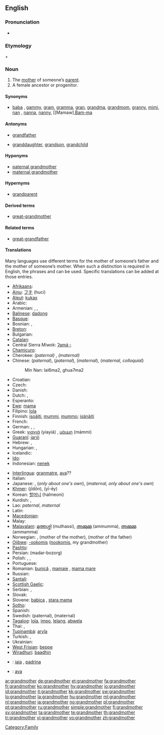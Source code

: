 ==English==

===Pronunciation===
* {{audio|en-us-grandmother.ogg|Audio (US)}}

===Etymology===
{{term|grand}} + {{term|mother}}

===Noun===
{{wikipedia}}
{{en-noun}}

# The [[mother]] of someone’s [[parent]].
# A female ancestor or progenitor.

====Synonyms====
* {{sense|mother of someone’s parent}} [[baba]] {{qualifier|loanword from Eastern Europe}}, [[gammy]], [[gram]], [[gramma]], [[gran]], [[grandma]], [[grandmom]], [[granny]], [[mimi]], [[nan]] {{qualifier|British slang}}, [[nanna]], [[nanny]], [[Mamaw],[[Bam-ma]]

====Antonyms====
* {{italbrac|with regard to gender}} [[grandfather]]
* {{italbrac|with regard to ancestry}} [[granddaughter]], [[grandson]], [[grandchild]]

====Hyponyms====
* [[paternal grandmother]]
* [[maternal grandmother]]

====Hypernyms====
* [[grandparent]]

====Derived terms====
* [[great-grandmother]]

====Related terms====
* [[great-grandfather]]

====Translations====
Many languages use different terms for the mother of someone’s father and the mother of someone’s mother. When such a distinction is required in English, the phrases {{term|maternal grandmother||mother of one’s mother}} and {{term|paternal grandmother||mother of one’s father}} can be used. Specific translations can be added at those entries.

{{trans-top|mother of someone’s parent}}
* [[Afrikaans]]: {{t|af|ouma|xs=Afrikaans}}
* [[Ainu]]: [[フチ]] (huci)
* [[Aleut]]: [[kukax]]
* Arabic: {{t+|ar|جدة|f|tr=jádda(t)|sc=Arab}}
* Armenian: {{t+|hy|տատ|tr=tat|xs=Armenian}}, {{t-|hy|տատիկ|tr=tatik|xs=Armenian}}, {{t-|hy|հան|tr=han|xs=Armenian}}
* [[Balinese]]: [[dadong]]
* [[Basque]]: {{t|eu|amona|xs=Basque}}
* Bosnian: {{t-|bs|nena|f}}, {{t-|bs|baba|f}}
* [[Breton]]: {{t+|br|mamm-gozh|f|xs=Breton}}
* Bulgarian: {{t+|bg|баба|f|tr=baba|sc=Cyrl}}
* [[Catalan]]: {{t|ca|àvia|f}}
* Central Sierra Miwok: [[ʔamáˑ-]]
* [[Chamicuro]]: {{tø|ccc|payako}}
* Cherokee: ''(paternal)'' {{t|chr|ᎡᏂᏏ|tr=enisi|sc=Cher|xs=Cherokee}}, ''(maternal)'' {{t|chr|ᎠᎵᏏ|tr=alisi|sc=Cher|xs=Cherokee}}
* Chinese: {{t-|cmn|奶奶|tr=nǎinai|sc=Hani}} (''paternal''), {{t-|cmn|祖母|tr=zǔmǔ|sc=Hani}} (''paternal''), {{t-|cmn|外祖母|tr=wàizǔmǔ|sc=Hani}} (''maternal''),  {{t|cmn|外婆|tr=wàipó|sc=Hani}} (''maternal, colloquial'')
*: Min Nan: lai6ma2, ghua7ma2
* Croatian: {{t+|hr|baba|f}}
* Czech: {{t+|cs|babička|f}}
* Danish: {{t-|da|bedstemor}}
* Dutch: {{t+|nl|grootmoeder}}, {{t+|nl|oma}}
* Esperanto: {{t-|eo|avino|xs=Esperanto}}
* [[Ewe]]: [[mama]]
* Filipino: [[lola]]
* Finnish: [[isoäiti]], [[mummi]], [[mummo]]; [[isänäiti]]
* French: {{t+|fr|grand-mère|f}}
* German: {{t+|de|Großmutter|f}}, {{t|de|Omi|f}}, {{t+|de|Oma|f}}
* Greek: [[γιαγιά]] (yiayiá) {{f}}, [[μάμμη]] (mámmi) {{f}}
* [[Guaraní]]: [[jarýi]]
* Hebrew: {{t-|he|סבה|f|alt=סָבָה|sc=Hebr}}, {{t+|he|סבתא|f|alt=סָבְתָא|sc=Hebr}}
* Hungarian: {{t+|hu|nagyanya}}, {{t+|hu|nagymama}}
* Icelandic: {{t+|is|amma}}
* [[Ido]]: {{t+|io|avino|xs=Ido}}
* Indonesian: [[nenek]]
{{trans-mid}}
* [[Interlingua]]: [[granmatre]], [[ava]]??
* Italian: {{t+|it|nonna|f}}
* Japanese: {{t-|ja|お婆さん|tr=obāsan|sc=Jpan}},  {{t+|ja|祖母|tr=sobo|sc=Jpan}} (''only about one's own''), {{t-|ja|外祖母|tr=gaisobo|sc=Jpan}} (''maternal, only about one's own'')
* [[Khmer]]: {{Khmr|[[ជីដូន]]}} (jīdōn), {{Khmr|[[យាយ]]}} (yī-ēy)
* Korean: [[할머니]] (halmeoni)
* Kurdish: {{ku-Arab|[[داپیر]]}}, {{ku-Arab|[[داپیره‌]]}} {{f}}
* Lao: {{t|lo|ຍ່າ|tr=ñaa|sc=Laoo|xs=Lao}} ''paternal'', {{t|lo|ແມ່ເຖົ້າ|tr=mëë-thao|sc=Laoo|xs=Lao}} ''maternal''
* Latin: {{t+|la|avia|f}}
* [[Macedonian]]: {{t-|mk|баба|f|tr=bába|xs=Macedonian}}
* Malay: {{t-|ms|pan|xs=Malay}}
* [[Malayalam]]: [[മുത്തശ്ശി]] (muthassi), [[അമ്മുമ്മ]] (ammumma), [[അമ്മമ്മ]] (ammamma)
* Norwegian: {{t+|no|bestemor}},  {{t|no|mormor|m|f}} (mother of the mother),  {{t|no|farmor|m|f}} (mother of the father)
* [[Ojibwe]]: [[-ookomis]] ([[nookomis]], my grandmother)
* [[Pashto]]: {{t-|ps|نيا|f|tr=nyā|sc=ps-Arab|xs=Pashto}}
* Persian: {{fa-Arab|[[مادربزرگ]]}} (madar-bozorg)
* Polish: {{t+|pl|babcia|f}}, {{t+|pl|babka|f}}, {{t|pl|babunia|f}} {{qualifier|diminutive}}
* Portuguese: {{t+|pt|avó|f}}
* Romanian: [[bunică]] {{f}}, [[mamaie]] {{f}}, [[mama mare]] {{f}}
* Russian: {{t+|ru|бабушка|f|tr=bábuška|sc=Cyrl}}
* [[Santali]]: {{tø|sat|ᱟᱡᱤ|tr=aaji|sc=Olck}}
* [[Scottish Gaelic]]: {{t+|gd|seanmhair|f|xs=Scottish Gaelic}}
* Serbian: {{t+|sr|баба|f|sc=Cyrl}}, {{t-|sr|baba|f}}
* Slovak: {{t-|sk|baba|f}}
* Slovene: [[babica]] {{f}}, [[stara mama]] {{f}}
* [[Sotho]]: {{t|st|nkgono|xs=Sotho}}
* Spanish: {{t+|es|abuela|f}}
* Swedish: {{t+|sv|farmor|c}} (paternal), {{t+|sv|mormor|c}} (maternal)
* [[Tagalog]]: [[lola]], [[impo]], [[lelang]], [[abwela]]
* Thai: {{term|sc=Thai|ย่า|tr=yàà||paternal grandmother}}, {{term|sc=Thai|ยาย|tr=yaay||maternal grandmother}}
* [[Tupinambá]]: [[aryîa]]
* Turkish: {{t|tr|büyükanne}}, {{t+|tr|nine}}
* Ukrainian: {{t+|uk|бабуся|f|tr=babusja|xs=Ukrainian}}
* [[West Frisian]]: [[beppe]] {{f}}
* [[Wiradhuri]]: [[baadhin]]
{{trans-bottom}}

{{checktrans-top}}
<!-- after consolidating the senses these collided with terms already above -->
* {{ttbc|Catalan}}: [[iaia]] {{f}}, [[padrina]] {{f}}
* {{ttbc|Interlingua}}: [[ava]]
{{checktrans-bottom}}

[[Category:Family]]

[[ar:grandmother]]
[[de:grandmother]]
[[et:grandmother]]
[[fa:grandmother]]
[[fr:grandmother]]
[[ko:grandmother]]
[[hy:grandmother]]
[[io:grandmother]]
[[id:grandmother]]
[[it:grandmother]]
[[kk:grandmother]]
[[sw:grandmother]]
[[lo:grandmother]]
[[la:grandmother]]
[[hu:grandmother]]
[[ml:grandmother]]
[[nl:grandmother]]
[[ja:grandmother]]
[[no:grandmother]]
[[pl:grandmother]]
[[pt:grandmother]]
[[ru:grandmother]]
[[simple:grandmother]]
[[fi:grandmother]]
[[sv:grandmother]]
[[ta:grandmother]]
[[te:grandmother]]
[[th:grandmother]]
[[tr:grandmother]]
[[vi:grandmother]]
[[vo:grandmother]]
[[zh:grandmother]]